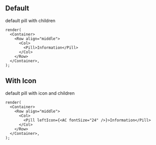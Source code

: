 
## Default

default pill with children

```tsx live
render(
  <Container>
    <Row align="middle">
      <Col>
        <Pill>Information</Pill>
      </Col>
    </Row>
  </Container>,
);
```

## With Icon

default pill with icon and children

```tsx live
render(
  <Container>
    <Row align="middle">
      <Col>
        <Pill leftIcon={<AC fontSize="24" />}>Information</Pill>
      </Col>
    </Row>
  </Container>,
);
```
